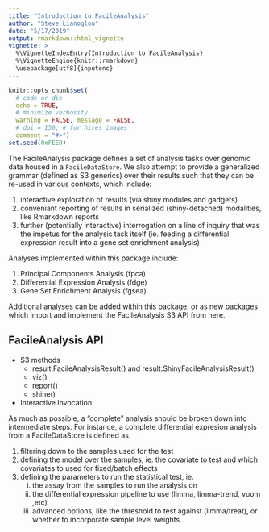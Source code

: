 ```yaml
---
title: "Introduction to FacileAnalysis"
author: "Steve Lianoglou"
date: "5/17/2019"
output: rmarkdown::html_vignette
vignette: >
  %\VignetteIndexEntry{Introduction to FacileAnalysis}
  %\VignetteEngine{knitr::rmarkdown}
  \usepackage[utf8]{inputenc}
---
```


```r
knitr::opts_chunk$set(
  # code or die
  echo = TRUE,
  # minimize verbosity
  warning = FALSE, message = FALSE,
  # dpi = 150, # for hires images
  comment = "#>")
set.seed(0xFEED)
```

The FacileAnalysis package defines a set of analysis tasks over genomic data
housed in a `FacileDataStore`. We also attempt to provide a generalized grammar
(defined as S3 generics) over their results such that they can be re-used in 
various contexts, which include:

1. interactive exploration of results (via shiny modules and gadgets)
2. conveniant reporting of results in serialized (shiny-detached) modalities,
   like Rmarkdown reports
3. further (potentially interactive) interrogation on a line of inquiry that
   was the impetus for the analysis task itself (ie. feeding a differential
   expression result into a gene set enrichment analysis)

Analyses implemented within this package include:

1. Principal Components Analysis (fpca)
2. Differential Expression Analysis (fdge)
3. Gene Set Enrichment Analysis (fgsea)

Additional analyses can be added within this package, or as new packages which
import and implement the FacileAnalysis S3 API from here.

## FacileAnalysis API

* S3 methods
    - result.FacileAnalysisResult() and result.ShinyFacileAnalysisResult()
    - viz()
    - report()
    - shine()
* Interactive Invocation

As much as possible, a "complete" analysis should be broken down into
intermediate steps. For instance, a complete differential expresion analysis
from a FacileDataStore is defined as.

1. filtering down to the samples used for the test
2. defining the model over the samples, ie. the covariate to test and which
   covariates to used for fixed/batch effects
3. defining the parameters to run the statistical test, ie.
    i)   the assay from the samples to run the analysis on
    ii)  the differential expression pipeline to use (limma, limma-trend,
         voom ,etc)
    iii) advanced options, like the threshold to test against (limma/treat), or
         whether to incorporate sample level weights


